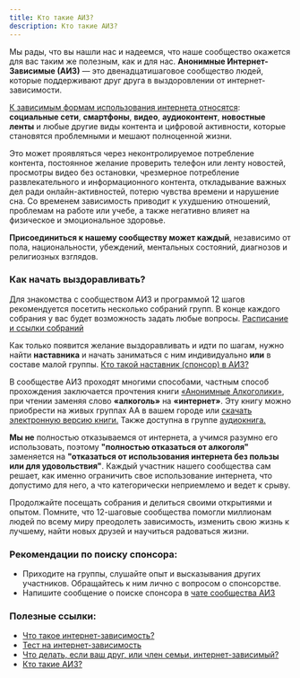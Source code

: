 ```yaml
---
title: Кто такие АИЗ?
description: Кто такие АИЗ?
---
```

Мы рады, что вы нашли нас и надеемся, что наше сообщество окажется для вас таким же полезным, как и для нас. **Анонимные Интернет-Зависимые (АИЗ)** — это двенадцатишаговое сообщество людей, которые поддерживают друг друга в выздоровлении от интернет-зависимости.

[К зависимым формам использования интернета относятся](https://internetaddicts.ru/posts/chto-takoe-internet-zavisimost/): **социальные сети**, **смартфоны**, **видео**, **аудиоконтент**, **новостные ленты** и любые другие виды контента и цифровой активности, которые становятся проблемными и мешают полноценной жизни.

Это может проявляться через неконтролируемое потребление контента, постоянное желание проверить телефон или ленту новостей, просмотры видео без остановки, чрезмерное потребление развлекательного и информационного контента, откладывание важных дел ради онлайн-активностей, потерю чувства времени и нарушение сна. Со временем зависимость приводит к ухудшению отношений, проблемам на работе или учебе, а также негативно влияет на физическое и эмоциональное здоровье.

**Присоединиться к нашему сообществу может каждый**, независимо от пола, национальности, убеждений, ментальных состояний, диагнозов и религиозных взглядов.

### Как начать выздоравливать?

Для знакомства с сообществом АИЗ и программой 12 шагов рекомендуется посетить несколько собраний групп. В конце каждого собрания у вас будет возможность задать любые вопросы. [Расписание и ссылки собраний](https://internetaddicts.ru/groups/)

Как только появится желание выздоравливать и идти по шагам, нужно найти **наставника** и начать заниматься с ним индивидуально **или** в составе малой группы. [Кто такой наставник (спонсор) в АИЗ?](https://internetaddicts.ru/posts/kto-takoj-sponsor-nastavnik-v-anonimnyh-internet-zavisimyh/)

В сообществе АИЗ проходят многими способами, частным способ прохождения заключается прочтения книги [«Анонимные Алкоголики»](http://ru.wikipedia.org/wiki/Анонимные%20алкоголики), при чтении заменяя слово **«алкоголь»** на **«интернет»**. Эту книгу можно приобрести на живых группах АА в вашем городе или [скачать электронную версию книги.](https://aarus.ru/pdf/bigbook.pdf) Также доступна в группе [аудиокнига.](https://t.me/+6PZ24b7JeR81ODEy)

**Мы не** полностью отказываемся от интернета, а учимся разумно его использовать, поэтому **"полностью отказаться от алкоголя"** заменяется на **"отказаться от использования интернета без пользы или для удовольствия"**. Каждый участник нашего сообщества сам решает, как именно ограничить свое использование интернета, что допустимо для него, а что категорически неприемлемо и ведет к срыву.

Продолжайте посещать собрания и делиться своими открытиями и опытом. Помните, что 12-шаговые сообщества помогли миллионам людей по всему миру преодолеть зависимость, изменить свою жизнь к лучшему, найти новых друзей и научиться радоваться жизни.

### Рекомендации по поиску спонсора:

* Приходите на группы, слушайте опыт и высказывания других участников. Обращайтесь к ним лично с вопросом о спонсорстве.
* Напишите сообщение о поиске спонсора в [чате сообщества АИЗ](https://t.me/aiz_itta)

### Полезные ссылки:

* [Что такое интернет-зависимость?](https://internetaddicts.ru/posts/chto-takoe-internet-zavisimost/)
* [Тест на интернет-зависимость](https://internetaddicts.ru/posts/test-na-internet-zavisimost/)
* [Что делать, если ваш друг, или член семьи, интернет-зависимый?](https://internetaddicts.ru/posts/chto-delat-esli-vash-drug-ili-chlen-semi-internet-zavisimyj/)
* [Кто такие АИЗ?](https://internetaddicts.ru/posts/kto-takie-aiz/)
